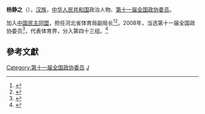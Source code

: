 '''杨静之'''（{{bd|1953年||}}），[[汉族|汉族]]，[[中华人民共和国|中华人民共和国]]政治人物、[[第十一届全国政协委员|第十一届全国政协委员]]。

加入[[中国民主同盟|中国民主同盟]]，担任河北省体育局副局长<ref>{{cite web |title=原河北省体育局副局长杨静之：现行体育法严重滞后 |url=http://hebei.ifeng.com/news/detail_2015_03/11/3640718_0.shtml |website=hebei.ifeng.com |accessdate=2019-03-01 |archive-url=https://web.archive.org/web/20190301140106/http://hebei.ifeng.com/news/detail_2015_03/11/3640718_0.shtml |archive-date=2019-03-01 |dead-url=yes }}</ref><ref>{{cite web |title=全国政协委员杨静之：建议新建住宅小区配备体育设施_央广网 |url=http://news.cnr.cn/native/gd/20170312/t20170312_523652295.shtml |website=news.cnr.cn |accessdate=2019-03-01 |archive-date=2019-09-01 |archive-url=https://web.archive.org/web/20190901211105/http://news.cnr.cn/native/gd/20170312/t20170312_523652295.shtml |dead-url=no }}</ref>。2008年，当选第十一届全国政协委员<ref>{{cite news|title=第十一届全国政协委员名单|url=http://www.indaa.com.cn/zt/2009qglh/zxzs/200903/t20090303_127573.html|accessdate=2013-04-09|newspaper=新华社北京1月25日电 中国人民政治协商会议第十一届全国委员会委员名单(共2237人，2008年1月25日政协第十届全国委员会常务委员会第二十次会议通过)|date=2008年1月25日|deadurl=yes|archiveurl=https://web.archive.org/web/20130928014403/http://www.indaa.com.cn/zt/2009qglh/zxzs/200903/t20090303_127573.html|archivedate=2013年9月28日|df=}}</ref>，代表体育界，分入第四十三组。<ref>{{cite news|title=全国政协信息-杨静之|url=http://www.cppcc.gov.cn/CMS/wylibary/showJcwyxtInfoWylibary.action?tabJcwyxt.guid=11W0014790&wytype=wjwy|accessdate=2013-04-11|newspaper=全国政协委员会|archive-date=2019-03-01|archive-url=https://web.archive.org/web/20190301203015/http://www.cppcc.gov.cn/CMS/wylibary/showJcwyxtInfoWylibary.action?tabJcwyxt.guid=11W0014790&wytype=wjwy|dead-url=no}}</ref>

==參考文獻==
{{reflist}}

{{DEFAULTSORT:Yang Jingzhi}}
[[Category:第十一届全国政协委员|Category:第十一届全国政协委员]]
[[Category:杨姓|J]]
{{中国政治人物小作品}}